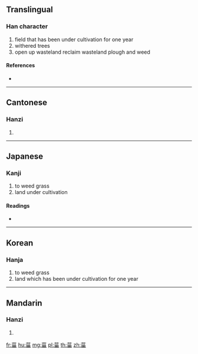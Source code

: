 {{character info/new}}
{{also|葘}}
==Translingual==

===Han character===
{{Han char|rn=140|rad=艸|as=08|sn=14|four=44602|canj=TVVW}}

# field that has been under cultivation for one year
# withered trees
# open up wasteland reclaim wasteland plough and weed

====References====
* {{Han ref|kx=1037.240|dkj=31166|dj=1496.030|hdz=53242.180|uh=83D1|ud=33745|bh=DBA4|bd=56228}}

----

==Cantonese==

===Hanzi===
{{yue-hanzi|jyut=|y=ji1}}

# {{defn|lang=yue|sort=艸08}}

----

==Japanese==

===Kanji===
{{ja-kanji|grade=|rs=艸08}}

# to weed grass
# land under cultivation

====Readings====
* {{ja-readings|on=[[し]] (shi), [[さい]] (sai)|kun=[[あれち]] (arechi)|nanori=}}

----

==Korean==

===Hanja===
{{ko-hanja|hangeul=치|eumhun=|rv=chi|mr=ch'i|y=chi}}

# to weed grass
# land which has been under cultivation for one year

----

==Mandarin==

===Hanzi===
{{cmn-hanzi|pin=[[zī]] ([[zi1]])|wg=tzu<sup>1</sup>}}

# {{defn|lang=cmn|sort=艸08}}

[[fr:菑]]
[[hu:菑]]
[[mg:菑]]
[[pl:菑]]
[[th:菑]]
[[zh:菑]]